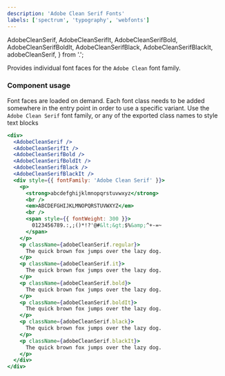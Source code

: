 ```yaml
---
description: 'Adobe Clean Serif Fonts'
labels: ['spectrum', 'typography', 'webfonts']
---
```


  AdobeCleanSerif,
  AdobeCleanSerifIt,
  AdobeCleanSerifBold,
  AdobeCleanSerifBoldIt,
  AdobeCleanSerifBlack,
  AdobeCleanSerifBlackIt,
  adobeCleanSerif,
} from '.';

Provides individual font faces for the `Adobe Clean` font family.

### Component usage

Font faces are loaded on demand. Each font class needs to be added somewhere
in the entry point in order to use a specific variant. Use the `Adobe Clean Serif`
font family, or any of the exported class names to style text blocks

```jsx live
<div>
  <AdobeCleanSerif />
  <AdobeCleanSerifIt />
  <AdobeCleanSerifBold />
  <AdobeCleanSerifBoldIt />
  <AdobeCleanSerifBlack />
  <AdobeCleanSerifBlackIt />
  <div style={{ fontFamily: 'Adobe Clean Serif' }}>
    <p>
      <strong>abcdefghijklmnopqrstuvwxyz</strong>
      <br />
      <em>ABCDEFGHIJKLMNOPQRSTUVWXYZ</em>
      <br />
      <span style={{ fontWeight: 300 }}>
        0123456789.:,;()*!?'@#&lt;&gt;$%&amp;^+-=~
      </span>
    </p>
    <p className={adobeCleanSerif.regular}>
      The quick brown fox jumps over the lazy dog.
    </p>
    <p className={adobeCleanSerif.it}>
      The quick brown fox jumps over the lazy dog.
    </p>
    <p className={adobeCleanSerif.bold}>
      The quick brown fox jumps over the lazy dog.
    </p>
    <p className={adobeCleanSerif.boldIt}>
      The quick brown fox jumps over the lazy dog.
    </p>
    <p className={adobeCleanSerif.black}>
      The quick brown fox jumps over the lazy dog.
    </p>
    <p className={adobeCleanSerif.blackIt}>
      The quick brown fox jumps over the lazy dog.
    </p>
  </div>
</div>
```
